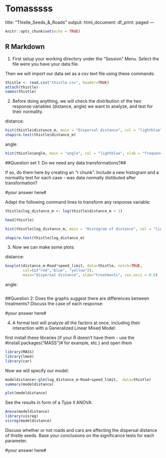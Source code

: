 # Tomasssss #


title: "Thistle_Seeds_&_Roads"
output:
  html_document:
    df_print: paged
---

```r
knitr::opts_chunk$set(echo = TRUE)
```

## R Markdown


1) First setup your working directory under the "Session" Menu. Select the file were you have your data file.

Then we will import our data set as a csv text file using these commands:


```r
thistle <- read.csv("thistle.csv", header=TRUE)
attach(thistle)
names(thistle)
```



2) Before doing anything, we will check the distribution of the two response variables (distance, angle) we want to analyze, and test for their normality.

distance:
```r

hist(thistle$distance_m, main = "Dispersal distance", col = "lightblue", xlab = "frequency")
shapiro.test(thistle$distance_m)
```

angle:
```r

hist(thistle$angle, main = "angle", col = "lightblue", xlab = "frequency")
```


##Question set 1: Do we need any data transformations?##

If so, do them here by creating an "r chunk". Include a new histogram and a normality test for each case - was data normally distibuted after transformation?

#your answer here#


Adapt the following command lines to transform any response variable:

```r

thistle$log_distance_m <- log(thistle$distance_m + 1)

head(thistle)

hist(thistle$log_distance_m, main = "Histogram of distance", col = "lightblue", xlab = "frequency")

shapiro.test(thistle$log_distance_m)

```






3) Now we can make some plots:

distance:
```r
boxplot(distance_m~Road*speed_limit, data=thistle, notch=TRUE, 
        col=(c("red","blue", "yellow")),
        main="dispersal distance", xlab="treatments", cex.axis = 0.6)

```


angle:
```r


```



##Question 2: Does the graphs suggest there are differences between treatments? Discuss the case of each response:


#your answer here#



4) A formal test will analyze all the factors at once, including their interaction with a Generalized Linear Mixed Model:


first install these libraries (if your R doesn't have them - use the #install.packages("MASS")# for example, etc.) and open them
```r
library(MASS)
library(lme4)
library(car)

```



Now we will specify our model:

```r

modeldistance<-glm(log_distance_m~Road+speed_limit,  data=thistle)
summary(modeldistance)

plot(modeldistance)

```


See the results in form of a Type II ANOVA:
```r

Anova(modeldistance)
library(visreg)
visreg(modeldistance)
```





Discuss whether or not roads and cars are affecting the dispersal distance of thistle seeds. Base your conclusions on the significance tests for each parameter.  

#your answer here#

